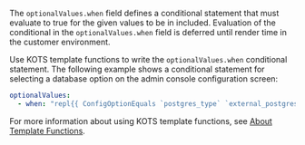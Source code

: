 The `optionalValues.when` field defines a conditional statement that must evaluate to true for the given values to be in included. Evaluation of the conditional in the `optionalValues.when` field is deferred until render time in the customer environment. 

Use KOTS template functions to write the `optionalValues.when` conditional statement. The following example shows a conditional statement for selecting a database option on the admin console configuration screen:

```yaml
optionalValues:
  - when: "repl{{ ConfigOptionEquals `postgres_type` `external_postgres`}}"
```

For more information about using KOTS template functions, see [About Template Functions](/reference/template-functions-about).